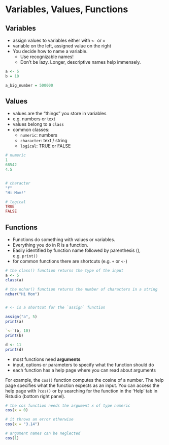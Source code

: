 # Variables, Values, Functions

## Variables

* assign values to variables either with `<-` or `=`
* variable on the left, assigned value on the right
* You decide how to name a variable.
    * Use recognizable names!
    * Don't be lazy. Longer, descriptive names help immensely.

```r
a <- 5
b = 10

a_big_number = 500000
```

## Values

* values are the "things" you store in variables
* e.g. numbers or text 
* values belong to a `class`
* common classes:
    * `numeric`: numbers
    * `character`: text / string
    * `logical`: TRUE or FALSE

```r
# numeric
1
68542
4.5


# character
"f"
"Hi Mom!"

# logical
TRUE
FALSE

```

## Functions

* Functions do something with values or variables.
* Everything you do in R is a function.
* Easily identified by function name followed by parenthesis (), e.g. `print()`
* for common functions there are shortcuts (e.g. `+` or `<-`)


```r
# the class() function returns the type of the input
a <- 5
class(a)

# the nchar() function returns the number of characters in a string
nchar("Hi Mom")


# <- is a shortcut for the `assign` function

assign("a", 5)
print(a)

`<-`(b, 10)
print(b)

d <- 11
print(d)

```

* most functions need __arguments__
* input, options or parameters to specify what the function should do
* each function has a help page where you can read about arguments


For example, the `cos()` function computes the cosine of a number. The help page specifies what the function expects as an input. You can access the help page with `?cos()` or by searching for the function in the 'Help' tab in Rstudio (bottom right panel).

```r
# the cos function needs the argument x of type numeric
cos(x = 0)

# it throws an error otherwise
cos(x = "3.14")

# argument names can be neglected
cos(1)
```